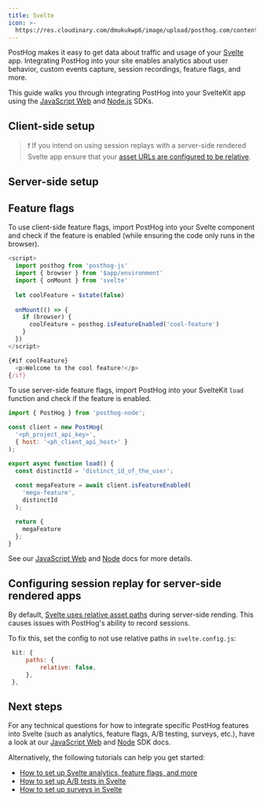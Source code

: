 ```yaml
---
title: Svelte
icon: >-
  https://res.cloudinary.com/dmukukwp6/image/upload/posthog.com/contents/docs/integrate/frameworks/svelte.svg
---
```



PostHog makes it easy to get data about traffic and usage of your [Svelte](https://svelte.dev/) app. Integrating PostHog into your site enables analytics about user behavior, custom events capture, session recordings, feature flags, and more.

This guide walks you through integrating PostHog into your SvelteKit app using the [JavaScript Web](/docs/libraries/js) and [Node.js](/docs/libraries/node) SDKs.


<AgentIntegrationSection framework="Svelte" />

## Client-side setup


<SvelteInstallClient />

> ❗️ If you intend on using session replays with a server-side rendered Svelte app ensure that your [asset URLs are configured to be relative](/docs/session-replay/troubleshooting#ensure-assets-are-imported-from-the-base-URL-in-Svelte).

<DetailSetUpReverseProxy />

<DetailGroupProductsInOneProject />

## Server-side setup


<SvelteInstallServer />

## Feature flags

To use client-side feature flags, import PostHog into your Svelte component and check if the feature is enabled (while ensuring the code only runs in the browser).

```js file=routes/+page.svelte
<script>
  import posthog from 'posthog-js'
  import { browser } from '$app/environment'
  import { onMount } from 'svelte'
  
  let coolFeature = $state(false)
  
  onMount(() => {
    if (browser) {
      coolFeature = posthog.isFeatureEnabled('cool-feature')
    }
  })
</script>

{#if coolFeature}
  <p>Welcome to the cool feature!</p>
{/if}
```

To use server-side feature flags, import PostHog into your SvelteKit `load` function and check if the feature is enabled. 

```js file=routes/+page.server.js
import { PostHog } from 'posthog-node';

const client = new PostHog(
  '<ph_project_api_key>',
  { host: '<ph_client_api_host>' }
);

export async function load() {
  const distinctId = 'distinct_id_of_the_user';
  
  const megaFeature = await client.isFeatureEnabled(
    'mega-feature',
    distinctId
  );

  return {
    megaFeature
  };
}
```

See our [JavaScript Web](/docs/libraries/js/features#feature-flags) and [Node](/docs/libraries/node#feature-flags) docs for more details.

## Configuring session replay for server-side rendered apps

By default, [Svelte uses relative asset paths](https://kit.svelte.dev/docs/configuration) during server-side rending. This causes issues with PostHog's ability to record sessions.

To fix this, set the config to not use relative paths in `svelte.config.js`:

```js
 kit: {
     paths: {
         relative: false,
     },
 },
```

## Next steps

For any technical questions for how to integrate specific PostHog features into Svelte (such as analytics, feature flags, A/B testing, surveys, etc.), have a look at our [JavaScript Web](/docs/libraries/js/features) and [Node]((/docs/libraries/node)) SDK docs.

Alternatively, the following tutorials can help you get started:

- [How to set up Svelte analytics, feature flags, and more](/tutorials/svelte-analytics)
- [How to set up A/B tests in Svelte](/tutorials/svelte-ab-tests)
- [How to set up surveys in Svelte](/tutorials/svelte-surveys)


